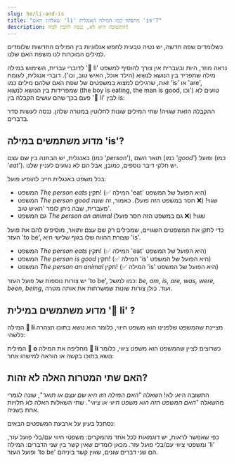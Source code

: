 ```yaml
---
slug: he/li-and-is
title: "שאלה: האם 'li' מתפקד כמו המילה האנגלית 'is'?"
description: התשובה היא לא, ננסה להבין למה!
---
```




כשלומדים שפה חדשה, יש נטיה טבעית לחפש אנלוגיות בין המילים החדשות שלומדים למילים המוכרות לנו משפת האם שלנו. 

לדוברי עברית, השימוש במילה '󱤧 li' נראה מוזר, היות ובעברית אין צורך להוסיף למשפט מילה שתפריד בין הנושא לנשוא (הילד אוכל, האיש טוב, וכו'). דוברי אנגלית, לעומת זאת, שרגילים למצוא במשפטים של שפת האם שלהם מילים כמו 'is' או 'are', שמפרידות בין הנושא לנשוא (the boy is eating, the man is good, וכו') טועים לא פעם בכך שהם עושים הקבלה בין '󱤧 li' לבין is:

<List>
  <Sentence sp="󱥴<b>󱤧</b>󱥔" sl="waso <b>li</b> pona." m="The bird <b>is</b> good." />
</List>

ההקבלה הזאת שגויה! שתי המילים שונות לחלוטין במטרה שלהן. ננסה לעשות סדר בדברים.

## מדוע משתמשים במילה 'is'?

באנגלית, יש הבחנה בין שם עצם (כמו '*person*'), תואר השם (כמו '*good*') ופועל (כמו '*eat*'). יש חלקי דיבר נוספים, כמובן, אבל הם לא נוגעים לעניין שלנו.

בכל משפט באנגלית חייב להופיע פועל:
* המשפט *The person eats* תקין! (✅ המילה 'eat' היא הפועל של המשפט)
* המשפט *The person good* שגוי! (❌ חסר במשפט הזה פועל). כאמור, זה שונה מעברית, שבה ניתן לומר 'האיש טוב'.
* גם המשפט *The person an animal* שגוי! (❌ גם במשפט הזה חסר פועל)

כדי לתקן את המשפטים השגויים, שמכילים רק שם עצם ותואר, מוסיפים להם את פועל העזר 'to be', שצורת ההווה שלו בגוף שלישי היא 'is'.

* המשפט *The person eats* תקין! (✅ המילה 'eat' היא הפועל של המשפט)
* המשפט *The person is good* תקין! (✅ המילה 'is' היא הפועל של המשפט)
* המשפט *The person an animal* תקין! (✅ המילה 'is' היא הפועל של המשפט)

יש צורות נוספות של פועל העזר 'to be', כמו למשל: *be, am, is, are, was, were, been, being*, ועוד. כולן צורות שונות שמשרתות את אותה מטרה.

## מדוע משתמשים במילית '󱤧 li' ?

המילה **󱤧 li** מציינת שהמשפט שלפנינו הוא משפט חיווי, כלומר הוא נושא בתוכו הצהרה כלשהי:

<List>
  <Word sl="jan li moku." m="האיש אוכל." />
  <Word sl="jan li pona." m="האיש טוב." />
  <Word sl="jan li soweli." m="האיש חיה (חייתי)." />
</List>

המילית **󱥄 o** מחליפה את המילה **󱤧 li** כשרוצים לציין שהמשפט הוא משפט ציווי, כלומר נושא בתוכו בקשה או הוראה למישהו אחר:

<List>
  <Word sl="jan o moku!" m="תאכל!" />
  <Word sl="jan o pona!" m="תהיו טובים!" />
  <Word sl="jan o soweli!" m="תתנהג כחיה!" />
</List>

## האם שתי המטרות האלה לא זהות?

התשובה היא: לא! השאלה "*האם המילה הזו היא שם עצם או תואר*", שונה לגמרי מהשאלה "*האם המשפט הזה הוא משפט חיווי או ציווי*". שתי השאלות האלה לא תלויות אחת בשניה. 

נסתכל בעיון על ארבעת המשפטים הבאים:

<List>
  <Word sl="jan li moku." m="The person eats.<br /> 󱤧 li  → משפט חיווי עם פועל רגיל, אין צורך בפועל עזר." />
  <Word sl="jan li pona." m="The person is good.<br /> 󱤧 li  → משפט חיווי, יש פועל עזר." />
  <Word sl="jan o moku!" m="Person, eat!<br />󱥄 o  → משפט ציווי עם פועל רגיל, אין צורך בפועל עזר." />
  <Word sl="jan o pona!" m="Person, be good!<br />󱥄 o → משפט ציווי, יש פועל עזר" />
</List>

כפי שאפשר לראות, יש דוגמאות לכל אחד מהמקרים: משפטי חיווי עם/בלי פועל עזר, ומשפטי ציווי עם/בלי פועל עזר. מכאן לומדים שאין קשר בין שני הדברים: המילה 'li' ופועל העזר 'to be' הם שני דברים שונים, שאין קשר ביניהם.

